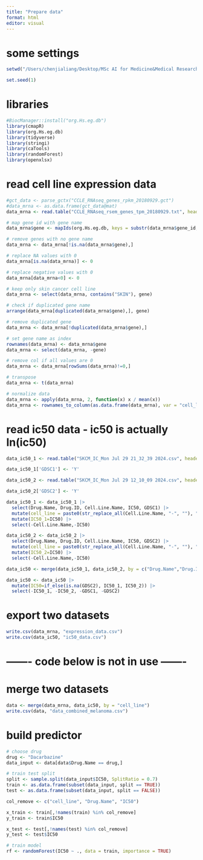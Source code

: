 ```yaml
---
title: "Prepare data"
format: html
editor: visual
---
```


# some settings
```r
setwd("/Users/chenjialiang/Desktop/MSc AI for Medicine&Medical Research/MEIN40330-AI for Personalized Medicine/Final project")

set.seed(1)
```

# libraries
```r
#BiocManager::install("org.Hs.eg.db")
library(cmapR)
library(org.Hs.eg.db)
library(tidyverse)
library(stringi)
library(caTools)
library(randomForest)
library(openxlsx)
```

# read cell line expression data
```r
#gct_data <- parse_gctx("CCLE_RNAseq_genes_rpkm_20180929.gct")
#data_mrna <- as.data.frame(gct_data@mat)
data_mrna <- read.table("CCLE_RNAseq_rsem_genes_tpm_20180929.txt", header = TRUE, stringsAsFactors = FALSE, sep = "\t")
```

```r
# map gene id with gene name
data_mrna$gene <- mapIds(org.Hs.eg.db, keys = substr(data_mrna$gene_id,1,15), keytype = "ENSEMBL", column = "SYMBOL")

# remove genes with no gene name
data_mrna <- data_mrna[!is.na(data_mrna$gene),]

# replace NA values with 0
data_mrna[is.na(data_mrna)] <- 0

# replace negative values with 0
data_mrna[data_mrna<0] <- 0

# keep only skin cancer cell line
data_mrna <- select(data_mrna, contains("SKIN"), gene)

# check if duplicated gene name
arrange(data_mrna[duplicated(data_mrna$gene),], gene)

# remove duplicated gene
data_mrna <- data_mrna[!duplicated(data_mrna$gene),]

# set gene name as index
rownames(data_mrna) <- data_mrna$gene
data_mrna <- select(data_mrna, -gene)

# remove col if all values are 0
data_mrna <- data_mrna[rowSums(data_mrna)!=0,]

# transpose
data_mrna <- t(data_mrna)

# normalize data
data_mrna <- apply(data_mrna, 2, function(x) x / mean(x))
data_mrna <- rownames_to_column(as.data.frame(data_mrna), var = "cell_line")
```

# read ic50 data - ic50 is actually ln(ic50)
```r
data_ic50_1 <- read.table("SKCM_IC_Mon Jul 29 21_32_39 2024.csv", header = TRUE, stringsAsFactors = FALSE, sep = ",")

data_ic50_1['GDSC1'] <- 'Y'

data_ic50_2 <- read.table("SKCM_IC_Mon Jul 29 12_10_09 2024.csv", header = TRUE, stringsAsFactors = FALSE, sep = ",")

data_ic50_2['GDSC2'] <- 'Y'

data_ic50_1 <- data_ic50_1 |>
  select(Drug.Name, Drug.ID, Cell.Line.Name, IC50, GDSC1) |>
  mutate(cell_line = paste0(str_replace_all(Cell.Line.Name, "-", ""), "_SKIN")) |>
  mutate(IC50_1=IC50) |>
  select(-Cell.Line.Name,-IC50) 

data_ic50_2 <- data_ic50_2 |>
  select(Drug.Name, Drug.ID, Cell.Line.Name, IC50, GDSC2) |>
  mutate(cell_line = paste0(str_replace_all(Cell.Line.Name, "-", ""), "_SKIN")) |>
  mutate(IC50_2=IC50) |>
  select(-Cell.Line.Name,-IC50)

data_ic50 <- merge(data_ic50_1, data_ic50_2, by = c("Drug.Name","Drug.ID","cell_line"), all = TRUE)

data_ic50 <- data_ic50 |>
  mutate(IC50=if_else(is.na(GDSC2), IC50_1, IC50_2)) |>
  select(-IC50_1, -IC50_2, -GDSC1, -GDSC2)
```

# export two datasets
```r
write.csv(data_mrna, "expression_data.csv")
write.csv(data_ic50, "ic50_data.csv")
```

# ------- code below is not in use -------

# merge two datasets
```r
data <- merge(data_mrna, data_ic50, by = "cell_line")
write.csv(data, "data_combined_melanoma.csv")
```

# build predictor
```r
# choose drug
drug <- "Dacarbazine"
data_input <- data[data$Drug.Name == drug,]

# train test split
split <- sample.split(data_input$IC50, SplitRatio = 0.7)
train <- as.data.frame(subset(data_input, split == TRUE))
test <- as.data.frame(subset(data_input, split == FALSE))

col_remove <- c("cell_line", "Drug.Name", "IC50")

x_train <- train[,!names(train) %in% col_remove]
y_train <- train$IC50

x_test <- test[,!names(test) %in% col_remove]
y_test <- test$IC50

# train model
rf <- randomForest(IC50 ~ ., data = train, importance = TRUE)

```

